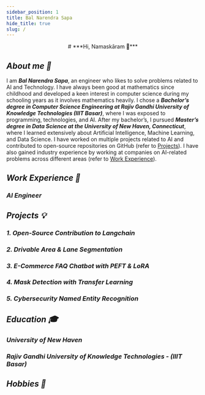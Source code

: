 ```yaml
---
sidebar_position: 1
title: Bal Narendra Sapa
hide_title: true
slug: /
---
```


<center>
# ***Hi, Namaskāram 👋***
</center>

## ***About me 📝***

I am ***Bal Narendra Sapa***, an engineer who likes to solve problems related to AI and Technology. I have always been good at mathematics since childhood and developed a keen interest in computer science during my schooling years as it involves mathematics heavily. I chose a ***Bachelor’s degree in Computer Science Engineering at Rajiv Gandhi University of Knowledge Technologies (IIIT Basar)***, where I was exposed to programming, technologies, and AI. After my bachelor’s, I pursued ***Master’s degree in Data Science at the University of New Haven, Connecticut***, where I learned extensively about Artificial Intelligence, Machine Learning, and Data Science. I have worked on multiple projects related to AI and contributed to open-source repositories on GitHub (refer to [Projects](#projects)). I have also gained industry experience by working at companies on AI-related problems across different areas (refer to [Work Experience](#work-experience)).


## ***Work Experience 💼***

### ***AI Engineer***

## ***Projects 💡***

### ***1. Open-Source Contribution to Langchain***

### ***2. Drivable Area & Lane Segmentation***

### ***3. E-Commerce FAQ Chatbot with PEFT & LoRA***

### ***4. Mask Detection with Transfer Learning***

### ***5. Cybersecurity Named Entity Recognition***

## ***Education 🎓***

### ***University of New Haven***

### ***Rajiv Gandhi University of Knowledge Technologies - (IIIT Basar)***

## ***Hobbies 🧶***

